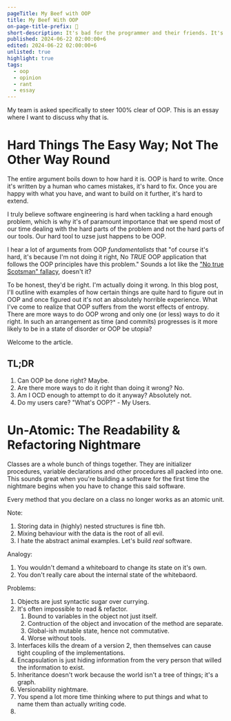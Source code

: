 ```yaml
---
pageTitle: My Beef with OOP
title: My Beef With OOP
on-page-title-prefix: 🥴
short-description: It's bad for the programmer and their friends. It's always the wrong tool for every job.
published: 2024-06-22 02:00:00+6
edited: 2024-06-22 02:00:00+6
unlisted: true
highlight: true
tags:
  - oop
  - opinion
  - rant
  - essay
---
```


My team is asked specifically to steer 100% clear of OOP. This is an essay where I want to discuss 
why that is.

# Hard Things The Easy Way; Not The Other Way Round

The entire argument boils down to how hard it is. OOP is hard to write. Once it's written by a human
who cames mistakes, it's hard to fix. Once you are happy with what you have, and want to build on it
further, it's hard to extend.

I truly believe software engineering is hard when tackling a hard enough problem, which is why it's of 
paramount importance that we spend most of our time dealing with the hard parts of the problem and not the
hard parts of our tools. Our hard tool to uzse just happens to be OOP.

I hear a lot of arguments from OOP _fundamentalists_ that "of course it's hard, it's because I'm not doing
it right, No _TRUE_ OOP application that follows the OOP principles have this problem." Sounds a lot
like the ["No true Scotsman" fallacy](#), doesn't it?

To be honest, they'd be right. I'm actually doing it wrong. In this blog post, I'll outline with examples
of how certain things are quite hard to figure out in OOP and once figured out it's not an absolutely 
horrible experience. What I've come to realize that OOP suffers from the worst effects of entropy. There are
more ways to do OOP wrong and only one (or less) ways to do it right. In such an arrangement as time
(and commits) progresses is it more likely to be in a state of disorder or OOP be utopia?

Welcome to the article.

## TL;DR

1. Can OOP be done right? Maybe.
2. Are there more ways to do it right than doing it wrong? No.
3. Am I OCD enough to attempt to do it anyway? Absolutely not.
4. Do my users care? "What's OOP?" - My Users.

# Un-Atomic: The Readability & Refactoring Nightmare

Classes are a whole bunch of things together. They are initializer procedures, variable declarations and
other procedures all packed into one. This sounds great when you're building a software for the first time
the nightmare begins when you have to change this said software.

Every method that you declare on a class no longer works as an atomic unit.

Note:
1. Storing data in (highly) nested structures is fine tbh.
2. Mixing behaviour with the data is the root of all evil.
3. I hate the abstract animal examples. Let's build _real_ software.

Analogy:
1. You wouldn't demand a whiteboard to change its state on it's own.
2. You don't really care about the internal state of the whitebaord.

Problems:
1. Objects are just syntactic sugar over currying.
2. It's often impossible to read & refactor.
   1. Bound to variables in the object not just itself.
   2. Contruction of the object and invocation of the method are separate.
   3. Global-ish mutable state, hence not commutative.
   4. Worse without tools.
3. Interfaces kills the dream of a version 2, then themselves can cause tight coupling of the implementations.
4. Encapsulation is just hiding information from the very person that willed the information to exist.
5. Inheritance doesn't work because the world isn't a tree of things; it's a graph.
6. Versionability nightmare.
7. You spend a lot more time thinking where to put things and what to name them
   than actually writing code.
8. 
